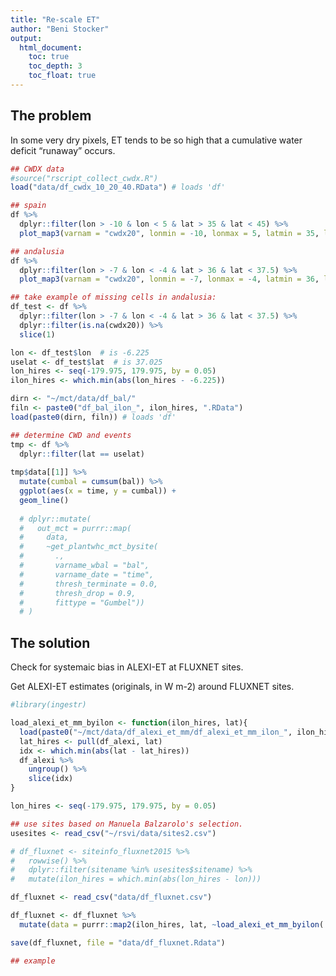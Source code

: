 ```yaml
---
title: "Re-scale ET"
author: "Beni Stocker"
output:
  html_document:
    toc: true
    toc_depth: 3
    toc_float: true
---
```


## The problem 

In some very dry pixels, ET tends to be so high that a cumulative water deficit "runaway" occurs.
```r
## CWDX data
#source("rscript_collect_cwdx.R")
load("data/df_cwdx_10_20_40.RData") # loads 'df'

## spain
df %>% 
  dplyr::filter(lon > -10 & lon < 5 & lat > 35 & lat < 45) %>% 
  plot_map3(varnam = "cwdx20", lonmin = -10, lonmax = 5, latmin = 35, latmax = 45)

## andalusia
df %>% 
  dplyr::filter(lon > -7 & lon < -4 & lat > 36 & lat < 37.5) %>% 
  plot_map3(varnam = "cwdx20", lonmin = -7, lonmax = -4, latmin = 36, latmax = 37.5)

## take example of missing cells in andalusia:
df_test <- df %>% 
  dplyr::filter(lon > -7 & lon < -4 & lat > 36 & lat < 37.5) %>% 
  dplyr::filter(is.na(cwdx20)) %>% 
  slice(1)

lon <- df_test$lon  # is -6.225
uselat <- df_test$lat  # is 37.025
lon_hires <- seq(-179.975, 179.975, by = 0.05)
ilon_hires <- which.min(abs(lon_hires - -6.225))

dirn <- "~/mct/data/df_bal/"
filn <- paste0("df_bal_ilon_", ilon_hires, ".RData")
load(paste0(dirn, filn)) # loads 'df'

## determine CWD and events
tmp <- df %>%
  dplyr::filter(lat == uselat)
  
tmp$data[[1]] %>% 
  mutate(cumbal = cumsum(bal)) %>% 
  ggplot(aes(x = time, y = cumbal)) + 
  geom_line()  
  
  # dplyr::mutate(
  #   out_mct = purrr::map(
  #     data,
  #     ~get_plantwhc_mct_bysite(
  #       .,
  #       varname_wbal = "bal",
  #       varname_date = "time",
  #       thresh_terminate = 0.0,
  #       thresh_drop = 0.9,
  #       fittype = "Gumbel"))
  # )
```

## The solution

Check for systemaic bias in ALEXI-ET at FLUXNET sites.

Get ALEXI-ET estimates (originals, in W m-2) around FLUXNET sites.
```r
#library(ingestr)

load_alexi_et_mm_byilon <- function(ilon_hires, lat){
  load(paste0("~/mct/data/df_alexi_et_mm/df_alexi_et_mm_ilon_", ilon_hires, ".RData"))  # loads df_alexi
  lat_hires <- pull(df_alexi, lat)
  idx <- which.min(abs(lat - lat_hires))
  df_alexi %>% 
    ungroup() %>% 
    slice(idx)
}

lon_hires <- seq(-179.975, 179.975, by = 0.05)

## use sites based on Manuela Balzarolo's selection.
usesites <- read_csv("~/rsvi/data/sites2.csv")

# df_fluxnet <- siteinfo_fluxnet2015 %>% 
#   rowwise() %>% 
#   dplyr::filter(sitename %in% usesites$sitename) %>% 
#   mutate(ilon_hires = which.min(abs(lon_hires - lon)))

df_fluxnet <- read_csv("data/df_fluxnet.csv")

df_fluxnet <- df_fluxnet %>% 
  mutate(data = purrr::map2(ilon_hires, lat, ~load_alexi_et_mm_byilon(.x, .y)))

save(df_fluxnet, file = "data/df_fluxnet.Rdata")

## example

```

